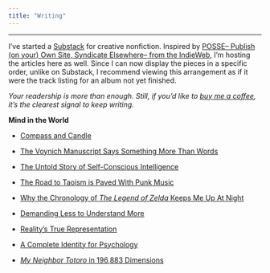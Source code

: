 ```yaml
---
title: "Writing"
---
```


***

I've started a [Substack](https://dmerullo.substack.com/){target="_blank"} for creative nonfiction. Inspired by [POSSE-- Publish (on your) Own Site, Syndicate Elsewhere-- from the IndieWeb](https://indieweb.org/POSSE){target="_blank"}, I'm hosting the articles here as well. Since I can now display the pieces in a specific order, unlike on Substack, I recommend viewing this arrangement as if it were the track listing for an album not yet finished.

*Your readership is more than enough. Still, if you'd like to [buy me a coffee](https://buymeacoffee.com/dmerullo){target="_blank"}, it’s the clearest signal to keep writing.*

**Mind in the World**

- [Compass and Candle](writing/mind-in-the-world/compass-and-candle.html)

- [The Voynich Manuscript Says Something More Than Words](writing/mind-in-the-world/vms.html)

- [The Untold Story of Self-Conscious Intelligence](writing/mind-in-the-world/movement.html)

- [The Road to Taoism is Paved With Punk Music](writing/mind-in-the-world/tao-punk.html)

- [Why the Chronology of *The Legend of Zelda* Keeps Me Up At Night](writing/mind-in-the-world/zelda-timeline.html)

- [Demanding Less to Understand More](writing/mind-in-the-world/self.html)

- [Reality's True Representation](writing/mind-in-the-world/representation.html)

- [A Complete Identity for Psychology](writing/mind-in-the-world/psychology.html)

- [*My Neighbor Totoro* in 196,883 Dimensions](writing/mind-in-the-world/monster.html)
